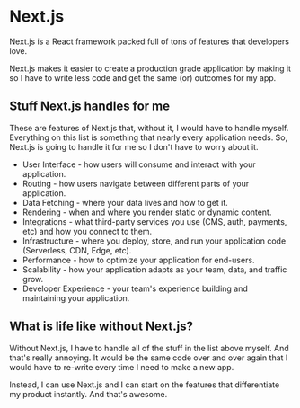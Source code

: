 
# Next.js

Next.js is a <KeyTermLink termUrl="react">React</KeyTermLink> framework packed full of tons of features that developers love.

Next.js makes it easier to create a production grade application by making it so I have to write less code and get the same (or) outcomes for my app.

## Stuff Next.js handles for me

These are features of Next.js that, without it, I would have to handle myself. Everything on this list is something that nearly every application needs. So, Next.js is going to handle it for me so I don't have to worry about it.

- User Interface - how users will consume and interact with your application.
- Routing - how users navigate between different parts of your application.
- Data Fetching - where your data lives and how to get it.
- Rendering - when and where you render static or dynamic content.
- Integrations - what third-party services you use (CMS, auth, payments, etc) and how you connect to them.
- Infrastructure - where you deploy, store, and run your application code (Serverless, CDN, Edge, etc).
- Performance - how to optimize your application for end-users.
- Scalability - how your application adapts as your team, data, and traffic grow.
- Developer Experience - your team's experience building and maintaining your application.

## What is life like without Next.js?

Without Next.js, I have to handle all of the stuff in the list above myself. And that's really annoying. It would be the same code over and over again that I would have to re-write every time I need to make a new app.

Instead, I can use Next.js and I can start on the features that differentiate my product instantly. And that's awesome.
